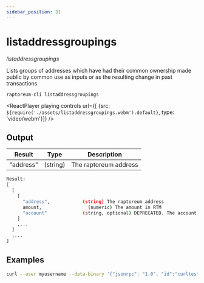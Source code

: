```yaml
---
sidebar_position: 31
---
```


# listaddressgroupings

*listaddressgroupings*

Lists groups of addresses which have had their common ownership
made public by common use as inputs or as the resulting change
in past transactions

`raptoreum-cli listaddressgroupings `

<ReactPlayer playing controls url={[
    {src: `${require('./assets/listaddressgroupings.webm').default}`, type: 'video/webm'}]} />

## Output

| Result | Type | Description |
|--|--|--|
| "address" | (string) | The raptoreum address |

```bash
Result:
[
  [
    [
      "address",            (string) The raptoreum address
      amount,                 (numeric) The amount in RTM
      "account"             (string, optional) DEPRECATED. The account
    ]
    ,...
  ]
  ,...
]
```

## Examples

```bash
curl --user myusername --data-binary '{"jsonrpc": "1.0", "id":"curltest", "method": "listaddressgroupings", "params": [] }' -H 'content-type: text/plain;' http://127.0.0.1:9998/
```


